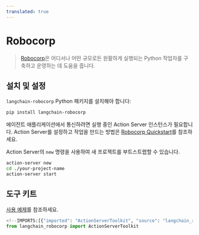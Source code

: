 ```yaml
---
translated: true
---
```


# Robocorp

>[Robocorp](https://robocorp.com/)은 어디서나 어떤 규모로든 원활하게 실행되는 Python 작업자를 구축하고 운영하는 데 도움을 줍니다.

## 설치 및 설정

`langchain-robocorp` Python 패키지를 설치해야 합니다:

```bash
pip install langchain-robocorp
```

에이전트 애플리케이션에서 통신하려면 실행 중인 Action Server 인스턴스가 필요합니다. Action Server를 설정하고 작업을 만드는 방법은 [Robocorp Quickstart](https://github.com/robocorp/robocorp#quickstart)를 참조하세요.

Action Server의 `new` 명령을 사용하여 새 프로젝트를 부트스트랩할 수 있습니다.

```bash
action-server new
cd ./your-project-name
action-server start
```

## 도구 키트

[사용 예제](/docs/integrations/toolkits/robocorp)를 참조하세요.

```python
<!--IMPORTS:[{"imported": "ActionServerToolkit", "source": "langchain_robocorp", "docs": "https://api.python.langchain.com/en/latest/toolkits/langchain_robocorp.toolkits.ActionServerToolkit.html", "title": "Robocorp"}]-->
from langchain_robocorp import ActionServerToolkit
```
